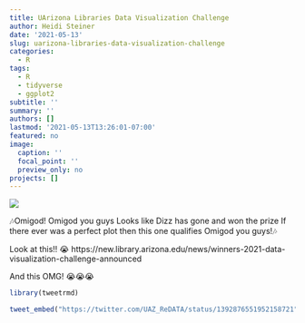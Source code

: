 ```yaml
---
title: UArizona Libraries Data Visualization Challenge
author: Heidi Steiner
date: '2021-05-13'
slug: uarizona-libraries-data-visualization-challenge
categories:
  - R
tags:
  - R
  - tidyverse
  - ggplot2
subtitle: ''
summary: ''
authors: []
lastmod: '2021-05-13T13:26:01-07:00'
featured: no
image:
  caption: ''
  focal_point: ''
  preview_only: no
projects: []
---
```


![](USasylum_HS_1APR21.jpg)


🎶Omigod! Omigod you guys
Looks like Dizz has gone and won the prize
If there ever was a perfect plot then this one qualifies
Omigod you guys!🎶

Look at this!! 😭
https://new.library.arizona.edu/news/winners-2021-data-visualization-challenge-announced

And this OMG! 😭😭😭 

```r
library(tweetrmd)
```

```r
tweet_embed("https://twitter.com/UAZ_ReDATA/status/1392876551952158721")
```

